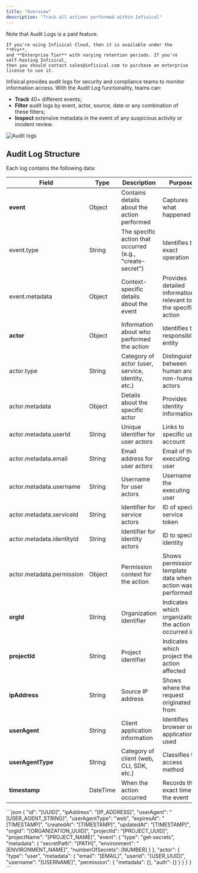 ```yaml
---
title: "Overview"
description: "Track all actions performed within Infisical"
---
```


<Info>
    Note that Audit Logs is a paid feature.

    If you're using Infisical Cloud, then it is available under the **Pro**,
    and **Enterprise Tier** with varying retention periods. If you're self-hosting Infisical,
    then you should contact sales@infisical.com to purchase an enterprise license to use it.

</Info>

Infisical provides audit logs for security and compliance teams to monitor information access.
With the Audit Log functionality, teams can:

- **Track** 40+ different events;
- **Filter** audit logs by event, actor, source, date or any combination of these filters;
- **Inspect** extensive metadata in the event of any suspicious activity or incident review.

![Audit logs](../../images/platform/audit-logs/audit-logs-table.png)

## Audit Log Structure

Each log contains the following data:

| Field                     | Type     | Description                                               | Purpose                                                       |
| ------------------------- | -------- | --------------------------------------------------------- | ------------------------------------------------------------- |
| **event**                 | Object   | Contains details about the action performed               | Captures what happened                                        |
| event.type                | String   | The specific action that occurred (e.g., "create-secret") | Identifies the exact operation                                |
| event.metadata            | Object   | Context-specific details about the event                  | Provides detailed information relevant to the specific action |
| **actor**                 | Object   | Information about who performed the action                | Identifies the responsible entity                             |
| actor.type                | String   | Category of actor (user, service, identity, etc.)         | Distinguishes between human and non-human actors              |
| actor.metadata            | Object   | Details about the specific actor                          | Provides identity information                                 |
| actor.metadata.userId     | String   | Unique identifier for user actors                         | Links to specific user account                                |
| actor.metadata.email      | String   | Email address for user actors                             | Email of the executing user                                   |
| actor.metadata.username   | String   | Username for user actors                                  | Username of the executing user                                |
| actor.metadata.serviceId  | String   | Identifier for service actors                             | ID of specific service token                                  |
| actor.metadata.identityId | String   | Identifier for identity actors                            | ID to specific identity                                       |
| actor.metadata.permission | Object   | Permission context for the action                         | Shows permission template data when action was performed      |
| **orgId**                 | String   | Organization identifier                                   | Indicates which organization the action occurred in           |
| **projectId**             | String   | Project identifier                                        | Indicates which project the action affected                   |
| **ipAddress**             | String   | Source IP address                                         | Shows where the request originated from                       |
| **userAgent**             | String   | Client application information                            | Identifies browser or application used                        |
| **userAgentType**         | String   | Category of client (web, CLI, SDK, etc.)                  | Classifies the access method                                  |
| **timestamp**             | DateTime | When the action occurred                                  | Records the exact time of the event                           |

<Accordion title="Example Payload">
```json
{
   "id": "[UUID]",
   "ipAddress": "[IP_ADDRESS]",
   "userAgent": "[USER_AGENT_STRING]",
   "userAgentType": "web",
   "expiresAt": "[TIMESTAMP]",
   "createdAt": "[TIMESTAMP]",
   "updatedAt": "[TIMESTAMP]",
   "orgId": "[ORGANIZATION_UUID]",
   "projectId": "[PROJECT_UUID]",
   "projectName": "[PROJECT_NAME]",
   "event": {
       "type": "get-secrets",
       "metadata": {
           "secretPath": "[PATH]",
           "environment": "[ENVIRONMENT_NAME]",
           "numberOfSecrets": [NUMBER]
       }
   },
   "actor": {
       "type": "user",
       "metadata": {
           "email": "[EMAIL]",
           "userId": "[USER_UUID]",
           "username": "[USERNAME]",
           "permission": {
               "metadata": {},
               "auth": {}
           }
       }
   }
}
```
</Accordion>
